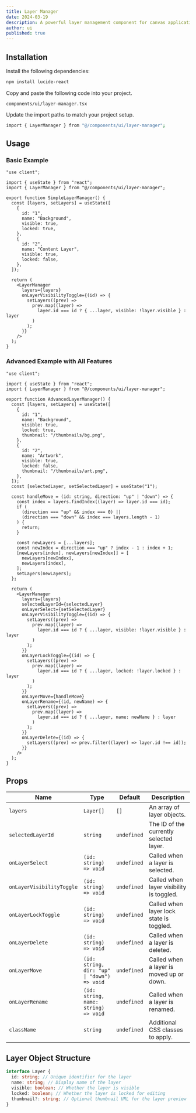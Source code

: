 ```yaml
---
title: Layer Manager
date: 2024-03-19
description: A powerful layer management component for canvas applications with support for visibility, locking, reordering, and renaming layers.
author: ui
published: true
---
```


<ComponentPreview name="layer-manager-demo" />

## Installation

<Steps>

<Step>Install the following dependencies:</Step>

```bash
npm install lucide-react
```

<Step>Copy and paste the following code into your project.</Step>

`components/ui/layer-manager.tsx`

<ComponentSource name="layer-manager" />

<Step>Update the import paths to match your project setup.</Step>

```bash
import { LayerManager } from "@/components/ui/layer-manager";
```

</Steps>

## Usage

### Basic Example

```tsx
"use client";

import { useState } from "react";
import { LayerManager } from "@/components/ui/layer-manager";

export function SimpleLayerManager() {
  const [layers, setLayers] = useState([
    {
      id: "1",
      name: "Background",
      visible: true,
      locked: true,
    },
    {
      id: "2",
      name: "Content Layer",
      visible: true,
      locked: false,
    },
  ]);

  return (
    <LayerManager
      layers={layers}
      onLayerVisibilityToggle={(id) => {
        setLayers((prev) =>
          prev.map((layer) =>
            layer.id === id ? { ...layer, visible: !layer.visible } : layer
          )
        );
      }}
    />
  );
}
```

### Advanced Example with All Features

```tsx
"use client";

import { useState } from "react";
import { LayerManager } from "@/components/ui/layer-manager";

export function AdvancedLayerManager() {
  const [layers, setLayers] = useState([
    {
      id: "1",
      name: "Background",
      visible: true,
      locked: true,
      thumbnail: "/thumbnails/bg.png",
    },
    {
      id: "2",
      name: "Artwork",
      visible: true,
      locked: false,
      thumbnail: "/thumbnails/art.png",
    },
  ]);
  const [selectedLayer, setSelectedLayer] = useState("1");

  const handleMove = (id: string, direction: "up" | "down") => {
    const index = layers.findIndex((layer) => layer.id === id);
    if (
      (direction === "up" && index === 0) ||
      (direction === "down" && index === layers.length - 1)
    ) {
      return;
    }

    const newLayers = [...layers];
    const newIndex = direction === "up" ? index - 1 : index + 1;
    [newLayers[index], newLayers[newIndex]] = [
      newLayers[newIndex],
      newLayers[index],
    ];
    setLayers(newLayers);
  };

  return (
    <LayerManager
      layers={layers}
      selectedLayerId={selectedLayer}
      onLayerSelect={setSelectedLayer}
      onLayerVisibilityToggle={(id) => {
        setLayers((prev) =>
          prev.map((layer) =>
            layer.id === id ? { ...layer, visible: !layer.visible } : layer
          )
        );
      }}
      onLayerLockToggle={(id) => {
        setLayers((prev) =>
          prev.map((layer) =>
            layer.id === id ? { ...layer, locked: !layer.locked } : layer
          )
        );
      }}
      onLayerMove={handleMove}
      onLayerRename={(id, newName) => {
        setLayers((prev) =>
          prev.map((layer) =>
            layer.id === id ? { ...layer, name: newName } : layer
          )
        );
      }}
      onLayerDelete={(id) => {
        setLayers((prev) => prev.filter((layer) => layer.id !== id));
      }}
    />
  );
}
```

## Props

| Name                      | Type                                        | Default     | Description                              |
| ------------------------- | ------------------------------------------- | ----------- | ---------------------------------------- |
| `layers`                  | `Layer[]`                                   | `[]`        | An array of layer objects.               |
| `selectedLayerId`         | `string`                                    | `undefined` | The ID of the currently selected layer.  |
| `onLayerSelect`           | `(id: string) => void`                      | `undefined` | Called when a layer is selected.         |
| `onLayerVisibilityToggle` | `(id: string) => void`                      | `undefined` | Called when layer visibility is toggled. |
| `onLayerLockToggle`       | `(id: string) => void`                      | `undefined` | Called when layer lock state is toggled. |
| `onLayerDelete`           | `(id: string) => void`                      | `undefined` | Called when a layer is deleted.          |
| `onLayerMove`             | `(id: string, dir: "up" \| "down") => void` | `undefined` | Called when a layer is moved up or down. |
| `onLayerRename`           | `(id: string, name: string) => void`        | `undefined` | Called when a layer is renamed.          |
| `className`               | `string`                                    | `undefined` | Additional CSS classes to apply.         |

## Layer Object Structure

```typescript
interface Layer {
  id: string; // Unique identifier for the layer
  name: string; // Display name of the layer
  visible: boolean; // Whether the layer is visible
  locked: boolean; // Whether the layer is locked for editing
  thumbnail?: string; // Optional thumbnail URL for the layer preview
}
```
